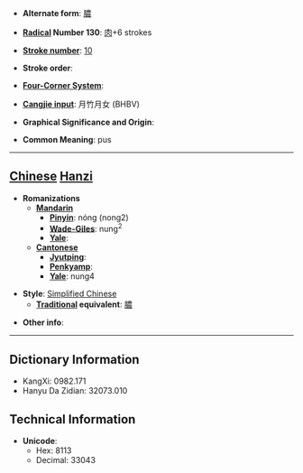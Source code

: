 * '''Alternate form''': [[膿]]

* '''[[Wiktionary:Chinese radical index| Radical]] Number 130''': [[Wiktionary:Chinese radical index 肉|肉]]+6 strokes

* '''[[Wiktionary:Chinese total strokes index|Stroke number]]''': [[Wiktionary:Chinese total strokes index 10|10]]

* '''Stroke order''': 

* '''[[Wiktionary:Chinese four corner index|Four-Corner System]]''': 

* '''[[Wiktionary:Chinese Cangjie index|Cangjie input]]''': 月竹月女 (BHBV)

* '''Graphical Significance and Origin''': 

* '''Common Meaning''': pus

----

== [[Chinese]] [[Hanzi]] ==

* '''Romanizations'''
** '''[[Mandarin]]'''
*** '''[[Pinyin]]''': nóng (nong2)
*** '''[[Wade-Giles]]''': nung<sup>2</sup>
*** '''[[Yale]]''': 
** '''[[Cantonese]]'''
*** '''[[Jyutping]]''':
*** '''[[Penkyamp]]''': 
*** '''[[Yale]]''': nung4

* '''Style''': [[Simplified Chinese]] 
** '''[[Traditional Chinese|Traditional]] equivalent''': [[膿]]

* '''Other info''': 

----

== Dictionary Information ==

* KangXi: 0982.171
* Hanyu Da Zidian: 32073.010

== Technical Information ==

* '''Unicode''':
** Hex: 8113
** Decimal: 33043